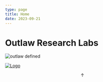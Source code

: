 ```yaml
---
type: page
title: Home
date: 2023-09-21
---
```


# Outlaw Research Labs


<Image
  src="/images/home/outlaw.png"
  alt="outlaw defined"
  width={891}
  height={339}
  priority
  className="next-image"
/>


<a href="https://demo.storj-ipfs.com/ipfs/QmTHDtV7Hs4M4Hw76fAXucgvdyCyWCc4hfh6b5yRixtdMu" target="_blank">
<Image
  src="/images/home/yellowlogo.png"
  alt="Logo"
  width={1125}
  height={1125}
  priority
  className="next-image"
/>
</a>
<p align="center">↑</p>
